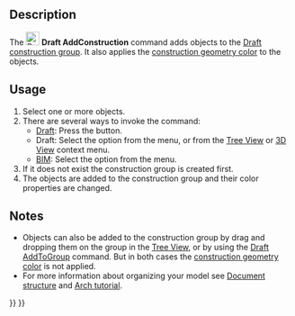 <languages/>

{{Docnav
|[[Draft_AddToGroup|AddToGroup]]
|[[Draft_ToggleDisplayMode|ToggleDisplayMode]]
|[[Draft_Workbench|Draft]]
|IconL=Draft_AddToGroup.svg
|IconR=Draft_ToggleDisplayMode.svg
|IconC=Workbench_Draft.svg
}}

{{GuiCommand
|Name=Draft AddConstruction
|MenuLocation=Utilities → Add to Construction Group<br>Utils → Add to Construction Group
|Workbenches=[[Draft_Workbench|Draft]], [[BIM_Workbench|BIM]]
|Version=0.17
|SeeAlso=[[Draft_ToggleConstructionMode|Draft ToggleConstructionMode]], [[Draft_AddToGroup|Draft AddToGroup]]
}}

==Description==

The [[Image:Draft_AddConstruction.svg|24px]] '''Draft AddConstruction''' command adds objects to the [[Draft_ToggleConstructionMode|Draft construction group]]. It also applies the [[Draft_ToggleConstructionMode#Preferences|construction geometry color]] to the objects.

==Usage==

# Select one or more objects.
# There are several ways to invoke the command:
#* [[Draft_Workbench|Draft]]: Press the {{Button|[[Image:Draft_AddConstruction.svg|16px]] [[Draft_AddConstruction|Add to Construction Group]]}} button.
#* Draft: Select the {{MenuCommand|Utilities → [[Image:Draft_AddConstruction.svg|16px]] Add to Construction Group}} option from the menu, or from the [[Tree_View|Tree View]] or [[3D_View|3D View]] context menu.
#* [[BIM_Workbench|BIM]]: Select the {{MenuCommand|Utils → [[Image:Draft_AddConstruction.svg|16px]] Add to Construction Group}} option from the menu.
# If it does not exist the construction group is created first.
# The objects are added to the construction group and their color properties are changed.

==Notes==

* Objects can also be added to the construction group by drag and dropping them on the group in the [[Tree_View|Tree View]], or by using the [[Draft_AddToGroup|Draft AddToGroup]] command. But in both cases the [[Draft_ToggleConstructionMode#Preferences|construction geometry color]] is not applied.
* For more information about organizing your model see [[Document_structure|Document structure]] and [[Arch_tutorial#Organizing_your_model|Arch tutorial]].


{{Docnav
|[[Draft_AddToGroup|AddToGroup]]
|[[Draft_ToggleDisplayMode|ToggleDisplayMode]]
|[[Draft_Workbench|Draft]]
|IconL=Draft_AddToGroup.svg
|IconR=Draft_ToggleDisplayMode.svg
|IconC=Workbench_Draft.svg
}}

{{Draft Tools navi{{#translation:}}}}
{{Userdocnavi{{#translation:}}}}